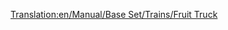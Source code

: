 [[Translation:en/Manual/Base Set/Trains/Fruit Truck]]
{{nl/Manual/Base Set/Trains/Wagons|Naam=Fruitwagon
|Afbeelding=[[File:en/Manual/Base Set/Trains/Fruittruck.png]]
|NormaalKosten=£1,066 ($2,132)
|NormaalGewicht=18 / 43 t
|NormaalCapaciteit=25 ton fruit
|MonoKosten="
|MonoGewicht=18 / 48 t
|MonoCapaciteit=30 ton fruit
|MagKosten="
|MagGewicht=18 / 50 t
|MagCapaciteit=32 ton fruit
|Omschrijving=De fruitwagon is bestemd voor het transport van fruit van boomgaarden naar voedselfabrieken in het subtropische klimaat.
}}